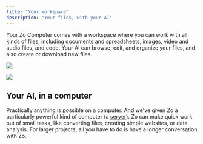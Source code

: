 ```yaml
---
title: "Your workspace"
description: "Your files, with your AI"
---
```


Your Zo Computer comes with a workspace where you can work with all kinds of files, including documents and spreadsheets, images, video and audio files, and code. Your AI can browse, edit, and organize your files, and also create or download new files.

<Frame>
  <img
    className="block dark:hidden"
    src="/screenshots/home-light.png"
  />

  <img
    className="hidden dark:block"
    src="/screenshots/home-dark.png"
  />
</Frame>

## Your AI, in a computer

Practically anything is possible on a computer. And we've given Zo a particularly powerful kind of computer (a [server](https://en.wikipedia.org/wiki/Server_\(computing\))). Zo can make quick work out of small tasks, like converting files, creating simple websites, or data analysis. For larger projects, all you have to do is have a longer conversation with Zo.
